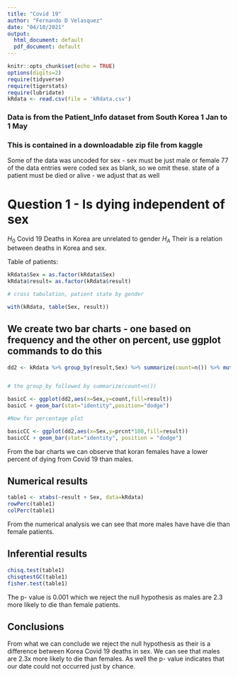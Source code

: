 ```yaml
---
title: "Covid 19"
author: "Fernando D Velasquez"
date: "04/10/2021"
output:
  html_document: default
  pdf_document: default
---
```


```r
knitr::opts_chunk$set(echo = TRUE)
options(digits=2)
require(tidyverse)
require(tigerstats)
require(lubridate)
kRdata <- read.csv(file = 'kRdata.csv')
```
### Data is from the Patient_Info dataset from South Korea 1 Jan to 1 May 
### This is contained in a downloadable zip file from kaggle

Some of the data was uncoded for sex - sex must be just male or female
77 of the data entries were coded sex  as blank, so we omit these.
state of a patient must be died or alive - we adjust that as well   
  
# Question 1 - Is dying independent of sex

$H_0$ Covid 19 Deaths in Korea are unrelated to gender
$H_A$ Their is a relation between deaths in Korea and sex.



Table of patients:
```r
kRdata$Sex = as.factor(kRdata$Sex)
kRdata$result= as.factor(kRdata$result)

# cross tabulation, patient state by gender

with(kRdata, table(Sex, result))

```

## We create two bar charts - one based on frequency and the other on percent, use ggplot commands to do this


```r
dd2 <- kRdata %>% group_by(result,Sex) %>% summarize(count=n()) %>% mutate(prcnt=count/sum(count))


# the group_by followed by summarize(count=n())

basicC <- ggplot(dd2,aes(x=Sex,y=count,fill=result))
basicC + geom_bar(stat="identity",position="dodge")

#Now for percentage plot

basicCC <- ggplot(dd2,aes(x=Sex,y=prcnt*100,fill=result)) 
basicCC + geom_bar(stat="identity", position = "dodge")
```

  
From the bar charts we can observe that koran females have a lower percent of dying from Covid 19 than males. 



  
## Numerical results

```r
table1 <- xtabs(~result + Sex, data=kRdata)
rowPerc(table1)
colPerc(table1)
```
  
From the numerical analysis we can see that more males have have die than female patients.  

## Inferential results 

```r
chisq.test(table1)
chisqtestGC(table1)
fisher.test(table1)
```
  
The p- value is 0.001 which we reject the null hypothesis as males are 2.3 more likely to die than female patients. 

## Conclusions  

From what we can conclude we reject the null hypothesis as their is a difference between Korea Covid 19 deaths in sex. We can see that males are 2.3x more likely to die than females. As well the p- value indicates that our date could not occurred just by chance. 